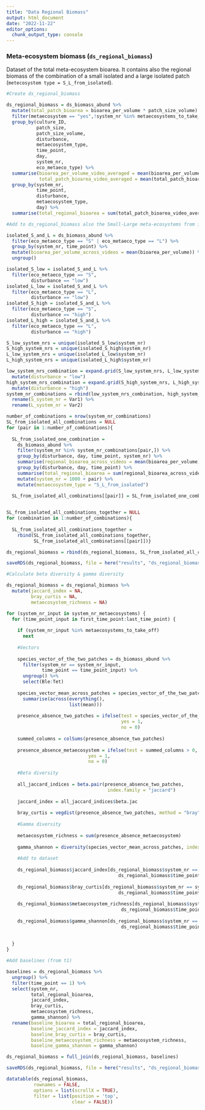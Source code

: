 ```yaml
---
title: "Data Regional Biomass"
output: html_document
date: "2022-11-22"
editor_options: 
  chunk_output_type: console
---
```


### Meta-ecosystem biomass (`ds_regional_biomass`)

Dataset of the total meta-ecosystem bioarea. It contains also the regional biomass of the combination of a small isolated and a large isolated patch (`metecosystem type = S_L_from_isolated`).

```r

#Create ds_regional_biomass

ds_regional_biomass = ds_biomass_abund %>%
  mutate(total_patch_bioarea = bioarea_per_volume * patch_size_volume) %>%
  filter(metaecosystem == "yes",!system_nr %in% metaecosystems_to_take_off) %>%
  group_by(culture_ID, 
           patch_size,
           patch_size_volume,
           disturbance,
           metaecosystem_type,
           time_point,
           day,
           system_nr,
           eco_metaeco_type) %>%
  summarise(bioarea_per_volume_video_averaged = mean(bioarea_per_volume),
            total_patch_bioarea_video_averaged = mean(total_patch_bioarea)) %>%
  group_by(system_nr, 
           time_point,
           disturbance,
           metaecosystem_type,
           day) %>%
  summarise(total_regional_bioarea = sum(total_patch_bioarea_video_averaged))
```

```r

#Add to ds_regional_biomass also the Small-Large meta-ecosystems from isolated

isolated_S_and_L = ds_biomass_abund %>%
  filter(eco_metaeco_type == "S" | eco_metaeco_type == "L") %>%
  group_by(system_nr, time_point) %>%
  mutate(bioarea_per_volume_across_videos = mean(bioarea_per_volume)) %>%
  ungroup()

isolated_S_low = isolated_S_and_L %>%
  filter(eco_metaeco_type == "S",
         disturbance == "low")
isolated_L_low = isolated_S_and_L %>%
  filter(eco_metaeco_type == "L",
         disturbance == "low")
isolated_S_high = isolated_S_and_L %>%
  filter(eco_metaeco_type == "S",
         disturbance == "high")
isolated_L_high = isolated_S_and_L %>%
  filter(eco_metaeco_type == "L",
         disturbance == "high")

S_low_system_nrs = unique(isolated_S_low$system_nr)
S_high_system_nrs = unique(isolated_S_high$system_nr)
L_low_system_nrs = unique(isolated_L_low$system_nr)
L_high_system_nrs = unique(isolated_L_high$system_nr)

low_system_nrs_combination = expand.grid(S_low_system_nrs, L_low_system_nrs) %>%
  mutate(disturbance = "low")
high_system_nrs_combination = expand.grid(S_high_system_nrs, L_high_system_nrs) %>%
  mutate(disturbance = "high")
system_nr_combinations = rbind(low_system_nrs_combination, high_system_nrs_combination) %>%
  rename(S_system_nr = Var1) %>%
  rename(L_system_nr = Var2)

number_of_combinations = nrow(system_nr_combinations)
SL_from_isolated_all_combinations = NULL
for (pair in 1:number_of_combinations){
  
  SL_from_isolated_one_combination = 
    ds_biomass_abund %>%
    filter(system_nr %in% system_nr_combinations[pair,]) %>%
    group_by(disturbance, day, time_point, system_nr) %>%
    summarise(regional_bioarea_across_videos = mean(bioarea_per_volume)) %>%
    group_by(disturbance, day, time_point) %>%
    summarise(total_regional_bioarea = sum(regional_bioarea_across_videos)) %>%
    mutate(system_nr = 1000 + pair) %>%
    mutate(metaecosystem_type = "S_L_from_isolated")
  
  SL_from_isolated_all_combinations[[pair]] = SL_from_isolated_one_combination}


SL_from_isolated_all_combinations_together = NULL
for (combination in 1:number_of_combinations){
 
  SL_from_isolated_all_combinations_together = 
    rbind(SL_from_isolated_all_combinations_together,
          SL_from_isolated_all_combinations[[pair]])}

ds_regional_biomass = rbind(ds_regional_biomass, SL_from_isolated_all_combinations_together)

saveRDS(ds_regional_biomass, file = here("results", "ds_regional_biomass_isolated.RData"))
```

```r

#Calculate beta diversity & gamma diversity

ds_regional_biomass = ds_regional_biomass %>%
  mutate(jaccard_index = NA,
         bray_curtis = NA,
         metaecosystem_richness = NA)

for (system_nr_input in system_nr_metaecosystems) {
  for (time_point_input in first_time_point:last_time_point) {
    
    if (system_nr_input %in% metaecosystems_to_take_off)
      next
    
    #Vectors
    
    species_vector_of_the_two_patches = ds_biomass_abund %>%
      filter(system_nr == system_nr_input,
             time_point == time_point_input) %>%
      ungroup() %>%
      select(Ble:Tet)
    
    species_vector_mean_across_patches = species_vector_of_the_two_patches %>%
      summarise(across(everything(), 
                       list(mean)))
    
    presence_absence_two_patches = ifelse(test = species_vector_of_the_two_patches > 0,
                                          yes = 1,
                                          no = 0)
    
    summed_columns = colSums(presence_absence_two_patches)
    
    presence_absence_metaecosystem = ifelse(test = summed_columns > 0,
                              yes = 1,
                              no = 0)
    
    #Beta diversity
  
    all_jaccard_indices = beta.pair(presence_absence_two_patches, 
                                     index.family = "jaccard")
    
    jaccard_index = all_jaccard_indices$beta.jac
    
    bray_curtis = vegdist(presence_absence_two_patches, method = "bray")
    
    #Gamma diversity
    
    metaecosystem_richness = sum(presence_absence_metaecosystem)
    
    gamma_shannon = diversity(species_vector_mean_across_patches, index = "shannon")
    
    #Add to dataset
    
    ds_regional_biomass$jaccard_index[ds_regional_biomass$system_nr == system_nr_input &
                                         ds_regional_biomass$time_point == time_point_input] = jaccard_index
    
    ds_regional_biomass$bray_curtis[ds_regional_biomass$system_nr == system_nr_input &
                                         ds_regional_biomass$time_point == time_point_input] = bray_curtis
    
    ds_regional_biomass$metaecosystem_richness[ds_regional_biomass$system_nr == system_nr_input &
                                          ds_regional_biomass$time_point == time_point_input] = metaecosystem_richness
    
    ds_regional_biomass$gamma_shannon[ds_regional_biomass$system_nr == system_nr_input &
                                          ds_regional_biomass$time_point == time_point_input] = gamma_shannon
    
    
  }
}
```

```r

#Add baselines (from t1)

baselines = ds_regional_biomass %>%
  ungroup() %>%
  filter(time_point == 1) %>%
  select(system_nr, 
         total_regional_bioarea, 
         jaccard_index,
         bray_curtis,
         metaecosystem_richness,
         gamma_shannon) %>%
  rename(baseline_bioarea = total_regional_bioarea,
         baseline_jaccard_index = jaccard_index,
         baseline_bray_curtis = bray_curtis,
         baseline_metaecosystem_richness = metaecosystem_richness,
         baseline_gamma_shannon = gamma_shannon)

ds_regional_biomass = full_join(ds_regional_biomass, baselines)
```

```r
saveRDS(ds_regional_biomass, file = here("results", "ds_regional_biomass.RData"))
```

```r
datatable(ds_regional_biomass,
          rownames = FALSE,
          options = list(scrollX = TRUE),
          filter = list(position = 'top', 
                        clear = FALSE))
```